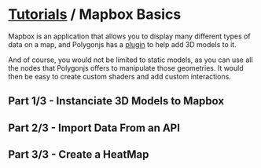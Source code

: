 # [Tutorials](/docs/tutorials) / Mapbox Basics

Mapbox is an application that allows you to display many different types of data on a map, and Polygonjs has a [plugin](https://github.com/polygonjs/plugin-mapbox) to help add 3D models to it.

And of course, you would not be limited to static models, as you can use all the nodes that Polygonjs offers to manipulate those geometries. It would then be easy to create custom shaders and add custom interactions.

## Part 1/3 - Instanciate 3D Models to Mapbox

<Youtube id="qSBojByuMM4" />

## Part 2/3 - Import Data From an API

<Youtube id="WgZb5zHtx1A" />

## Part 3/3 - Create a HeatMap

<Youtube id="z1XGwQb_tj4" />
